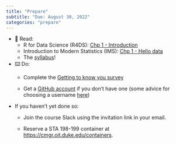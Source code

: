 ```yaml
---
title: "Prepare"
subtitle: "Due: August 30, 2022"
categories: "prepare"
---
```


-   📖 Read:
    -   R for Data Science (R4DS): [Chp 1 - Introduction](https://r4ds.hadley.nz/intro.html)
    -   Introduction to Modern Statistics (IMS): [Chp 1 - Hello data](https://openintro-ims.netlify.app/data-hello.html)
    -   The [syllabus](/course-syllabus.html)!
-   ⌨️ Do:
    -   Complete the [Getting to know you survey](https://sakai.duke.edu/samigo-app/servlet/Login?id=6fa7ebf3-01af-42a6-91ba-3e813d3901221661888762619)

    -   Get a [GitHub account](https://github.com) if you don't have one (some advice for choosing a username [here](https://happygitwithr.com/github-acct.html#username-advice "Happy Git with R"))
-   If you haven't yet done so:
    -   Join the course Slack using the invitation link in your email.

    -   Reserve a STA 198-199 container at <https://cmgr.oit.duke.edu/containers>.
